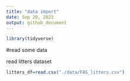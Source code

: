 ```yaml
---
title: "data import"
date: Sep 20, 2023
output: github_document
---
```


```r
library(tidyverse)
```

#read some data

read litters dataset
```r
litters_df=read.csv("./data/FAS_litters.csv")
```

